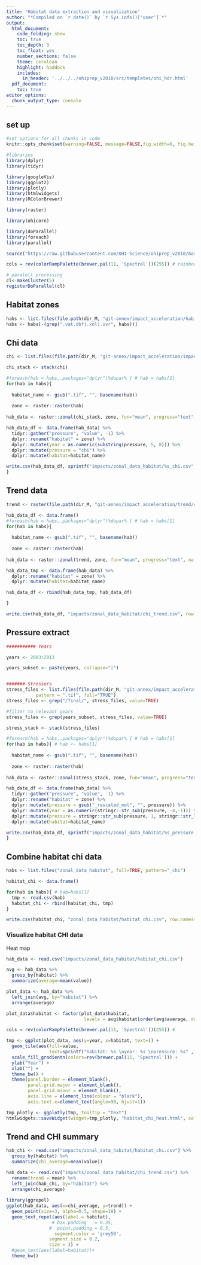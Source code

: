 ```yaml
---
title: 'Habitat data extraction and visualization'
author: "*Compiled on `r date()` by `r Sys.info()['user']`*"
output: 
  html_document:
    code_folding: show
    toc: true
    toc_depth: 3
    toc_float: yes
    number_sections: false
    theme: cerulean
    highlight: haddock
    includes: 
      in_header: '../../../ohiprep_v2018/src/templates/ohi_hdr.html'
  pdf_document:
    toc: true
editor_options: 
  chunk_output_type: console
---
```



## set up

```r

#set options for all chunks in code
knitr::opts_chunk$set(warning=FALSE, message=FALSE,fig.width=6, fig.height=6)

#libraries
library(dplyr)
library(tidyr)

library(googleVis)
library(ggplot2)
library(plotly)
library(htmlwidgets)
library(RColorBrewer)

library(raster)

library(ohicore)

library(doParallel)
library(foreach)
library(parallel)

source("https://raw.githubusercontent.com/OHI-Science/ohiprep_v2018/master/src/R/spatial_common.R")

cols = rev(colorRampPalette(brewer.pal(11, 'Spectral'))(255)) # rainbow color scheme

# paralell processing
cl<-makeCluster(5)
registerDoParallel(cl)

```


## Habitat zones

```r

habs <- list.files(file.path(dir_M, "git-annex/impact_acceleration/habitats"), full=TRUE)
habs <- habs[-(grep(".vat.dbf|.xml|.ovr", habs))]

```


## Chi data

```r

chi <- list.files(file.path(dir_M, "git-annex/impact_acceleration/impact/cumulative_impact"), full=TRUE)

chi_stack <- stack(chi)

#foreach(hab = habs,.packages="dplyr")%dopar% { # hab = habs[1]
for(hab in habs){
  
  habitat_name <- gsub(".tif", "", basename(hab))
  
  zone <- raster::raster(hab)
  
hab_data <- raster::zonal(chi_stack, zone, fun="mean", progress="text", na.rm=TRUE)

hab_data_df <- data.frame(hab_data) %>%
  tidyr::gather("pressure", "value", -1) %>%
  dplyr::rename("habitat" = zone) %>%
  dplyr::mutate(year = as.numeric(substring(pressure, 5, 8))) %>%
  dplyr::mutate(pressure = "chi") %>%
  dplyr::mutate(habitat=habitat_name)

write.csv(hab_data_df, sprintf("impacts/zonal_data_habitat/%s_chi.csv", habitat_name), row.names=FALSE)
}

```

## Trend data

```r


trend <- raster(file.path(dir_M, "git-annex/impact_acceleration/trend/chi_coef_slope.tif"))

hab_data_df <- data.frame()
#foreach(hab = habs,.packages="dplyr")%dopar% { # hab = habs[1]
for(hab in habs){
  
  habitat_name <- gsub(".tif", "", basename(hab))
  
  zone <- raster::raster(hab)
  
hab_data <- raster::zonal(trend, zone, fun="mean", progress="text", na.rm=TRUE)

hab_data_tmp <- data.frame(hab_data) %>%
  dplyr::rename("habitat" = zone) %>%
  dplyr::mutate(habitat=habitat_name)

hab_data_df <- rbind(hab_data_tmp, hab_data_df)

}

write.csv(hab_data_df, "impacts/zonal_data_habitat/chi_trend.csv", row.names=FALSE)

```


## Pressure extract

```r

########### Years

years <- 2003:2013

years_subset <- paste(years, collapse="|")


####### Stressors
stress_files <- list.files(file.path(dir_M, "git-annex/impact_acceleration/stressors"), recursive = TRUE, 
           pattern = ".tif", full="TRUE")
stress_files <- grep("/final/", stress_files, value=TRUE)

#filter to relevant years
stress_files <- grep(years_subset, stress_files, value=TRUE)

stress_stack <- stack(stress_files)

#foreach(hab = habs,.packages="dplyr")%dopar% { # hab = habs[1]
for(hab in habs){ # hab <- habs[1]
  
  habitat_name <- gsub(".tif", "", basename(hab))
  
  zone <- raster::raster(hab)
  
hab_data <- raster::zonal(stress_stack, zone, fun="mean", progress="text", na.rm=TRUE)

hab_data_df <- data.frame(hab_data) %>%
  tidyr::gather("pressure", "value", -1) %>%
  dplyr::rename("habitat" = zone) %>%
  dplyr::mutate(pressure = gsub("_rescaled_mol", "", pressure)) %>%
  dplyr::mutate(year = as.numeric(stringr::str_sub(pressure, -4,-1))) %>%
  dplyr::mutate(pressure = stringr::str_sub(pressure, 1, stringr::str_length(pressure)-5)) %>%
  dplyr::mutate(habitat=habitat_name)

write.csv(hab_data_df, sprintf("impacts/zonal_data_habitat/%s_pressure.csv", habitat_name), row.names=FALSE)
}

```


## Combine habitat chi data

```r

habs <- list.files("zonal_data_habitat", full=TRUE, pattern="_chi")

habitat_chi <- data.frame()

for(hab in habs){ # hab=habs[1]
  tmp <- read.csv(hab)
  habitat_chi <- rbind(habitat_chi, tmp)
}

write.csv(habitat_chi, "zonal_data_habitat/habitat_chi.csv", row.names=FALSE)

```


### Visualize habitat CHI data

Heat map
```r
hab_data <- read.csv("impacts/zonal_data_habitat/habitat_chi.csv")

avg <- hab_data %>%
  group_by(habitat) %>%
  summarize(average=mean(value))

plot_data <- hab_data %>%
  left_join(avg, by="habitat") %>%
  arrange(average)

plot_data$habitat <- factor(plot_data$habitat, 
                             levels = avg$habitat[order(avg$average, decreasing = TRUE)])

cols = rev(colorRampPalette(brewer.pal(11, 'Spectral'))(255)) # 

tmp <- ggplot(plot_data, aes(y=year, x=habitat, text=)) +
  geom_tile(aes(fill=value, 
                text=sprintf("habitat: %s \nyear: %s \npressure: %s" , habitat, year, round(value, 2))), color="white") +
  scale_fill_gradientn(colors=rev(brewer.pal(11, 'Spectral'))) +
  ylab("Year") +
  xlab("") +
  theme_bw() + 
  theme(panel.border = element_blank(), 
        panel.grid.major = element_blank(),
        panel.grid.minor = element_blank(), 
        axis.line = element_line(colour = "black"),
        axis.text.x=element_text(angle=90, hjust=1)) 

tmp_plotly <- ggplotly(tmp, tooltip = "text")
htmlwidgets::saveWidget(widget=tmp_plotly, "habitat_chi_heat.html", selfcontained = TRUE)

```

## Trend and CHI summary
```r

hab_chi <- read.csv("impacts/zonal_data_habitat/habitat_chi.csv") %>%
  group_by(habitat) %>%
  summarize(chi_average=mean(value))

hab_data <- read.csv("impacts/zonal_data_habitat/chi_trend.csv") %>%
  rename(trend = mean) %>%
  left_join(hab_chi, by="habitat") %>%
  arrange(chi_average)
  
library(ggrepel)
ggplot(hab_data, aes(x=chi_average, y=trend)) +
  geom_point(size=3, alpha=0.5, shape=19) +
  geom_text_repel(aes(label = habitat),
                 # box.padding   = 0.35, 
                #  point.padding = 0.5,
                  segment.color = 'grey50',
                segment.size = 0.2,
                size = 3) + 
  #geom_text(aes(label=habitat))+
  theme_bw()

```